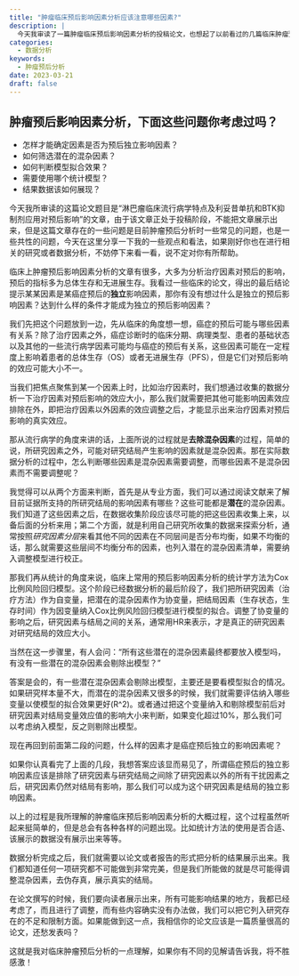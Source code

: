 ```yaml
---
title: "肿瘤临床预后影响因素分析应该注意哪些因素?"
description: |
  今天我审读了一篇肿瘤临床预后影响因素分析的投稿论文，也想起了以前看过的几篇临床肿瘤预后影响因素的文章，我发现他们在进行数据分析的时候存在某些共同的问题，今天在这里和大家分享一下我的一些观点，希望能对肿瘤预后分析的朋友有所帮助。
categories: 
  - 数据分析
keywords:
  - 肿瘤预后分析
date: 2023-03-21
draft: false
---
```


:::{.callout-tip collapse="true" }
## 肿瘤预后影响因素分析，下面这些问题你考虑过吗？
 - 怎样才能确定因素是否为预后独立影响因素？
 - 如何筛选潜在的混杂因素？
 - 如何判断模型拟合效果？
 - 需要使用哪个统计模型？
 - 结果数据该如何展现？
:::

今天我所审读的这篇论文题目是“淋巴瘤临床流行病学特点及利妥昔单抗和BTK抑制剂应用对预后影响”的文章，由于该文章正处于投稿阶段，不能把文章展示出来，但是这篇文章存在的一些问题是目前肿瘤预后分析时一些常见的问题，也是一些共性的问题，今天在这里分享一下我的一些观点和看法，如果刚好你也在进行相关的研究或者数据分析，不妨停下来看一看，说不定对你有所帮助。

临床上肿瘤预后影响因素分析的文章有很多，大多为分析治疗因素对预后的影响，预后的指标多为总体生存和无进展生存。我看过一些临床的论文，得出的最后结论提示某某因素是某癌症预后的**独立**影响因素，那你有没有想过什么是独立的预后影响因素？达到什么样的条件才能成为独立的预后影响因素？

我们先把这个问题放到一边，先从临床的角度想一想，癌症的预后可能与哪些因素有关系？除了治疗因素之外，癌症诊断时的临床分期、病理类型、患者的基础状态以及其他的一些流行病学因素可能均与癌症的预后有关系，这些因素可能在一定程度上影响着患者的总体生存（OS）或者无进展生存（PFS），但是它们对预后影响的效应可能大小不一。

当我们把焦点聚焦到某一个因素上时，比如治疗因素时，我们想通过收集的数据分析一下治疗因素对预后影响的效应大小，那么我们就需要把其他可能影响因素效应排除在外，即把治疗因素以外因素的效应调整之后，才能显示出来治疗因素对预后影响的真实效应。

那从流行病学的角度来讲的话，上面所说的过程就是**去除混杂因素**的过程，简单的说，所研究因素之外，可能对研究结局产生影响的因素就是混杂因素。那在实际数据分析的过程中，怎么判断哪些因素是混杂因素需要调整，而哪些因素不是混杂因素而不需要调整呢？

我觉得可以从两个方面来判断，首先是从专业方面，我们可以通过阅读文献来了解目前证据所支持的所研究结局的影响因素有哪些？这些可能都是**潜在**的混杂因素。我们知道了这些因素之后，在数据收集阶段应该尽可能的把这些因素收集上来，以备后面的分析来用；第二个方面，就是利用自己研究所收集的数据来探索分析，通常按照*研究因素分层*来看其他不同的因素在不同层间是否分布均衡，如果不均衡的话，那么就需要这些层间不均衡分布的因素，也列入潜在的混杂因素清单，需要纳入调整模型进行校正。

那我们再从统计的角度来说，临床上常用的预后影响因素分析的统计学方法为Cox比例风险回归模型。这个阶段已经数据分析的最后阶段了，我们把所研究因素（治疗方法）作为自变量，把潜在的混杂因素作为协变量，把结局因素（生存状态，生存时间）作为因变量纳入Cox比例风险回归模型进行模型的拟合。调整了协变量的影响之后，研究因素与结局之间的关系，通常用HR来表示，才是真正的研究因素对研究结局的效应大小。

当然在这一步骤里，有人会问：“所有这些潜在的混杂因素最终都要放入模型吗，有没有一些潜在的混杂因素会剔除出模型？”

答案是会的，有一些潜在混杂因素会剔除出模型，主要还是要看模型拟合的情况。如果研究样本量不大，而潜在的混杂因素又很多的时候，我们就需要评估纳入哪些变量以使模型的拟合效果更好(R^2)。或者通过把这个变量纳入和剔除模型前后对研究因素对结局变量效应值的影响大小来判断，如果变化超过10%，那么我们可以考虑纳入模型，反之则剔除出模型。

现在再回到前面第二段的问题，什么样的因素才是癌症预后独立的影响因素呢？

如果你认真看完了上面的几段，我想答案应该显而易见了，所谓癌症预后的独立影响因素应该是排除了研究因素与研究结局之间除了研究因素以外的所有干扰因素之后，研究因素仍然对结局有影响，那么我们可以成为这个研究因素是结局的独立影响因素。

以上的过程是我所理解的肿瘤临床预后影响因素分析的大概过程，这个过程虽然听起来挺简单的，但是总会有各种各样的问题出现。比如统计方法的使用是否合适、该展示的数据没有展示出来等等。

数据分析完成之后，我们就需要以论文或者报告的形式把分析的结果展示出来。我们都知道任何一项研究都不可能做到非常完美，但是我们所能做的就是尽可能得调整混杂因素，去伪存真，展示真实的结局。

在论文撰写的时候，我们要向读者展示出来，所有可能影响结果的地方，我都已经考虑了，而且进行了调整，而有些内容确实没有办法做，我们可以把它列入研究存在的不足和限制方面。如果能做到这一点，我相信你的论文应该是一篇质量很高的论文，还愁发表吗？

这就是我对临床肿瘤预后分析的一点理解，如果你有不同的见解请告诉我，将不胜感激！





